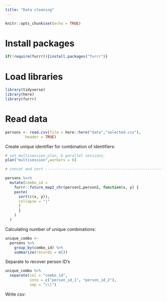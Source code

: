 ```yaml
---
title: "Data cleaning"
---
```


```r
knitr::opts_chunk$set(echo = TRUE)
```

# Install packages

```r
if(!require(furrr)){install.packages("furrr")}
```

# Load libraries

```r
library(tidyverse)
library(here)
library(furrr)
```
# Read data

```r
persons <- read.csv(file = here::here("data","selected.csv"),
         header = TRUE)
```

Create unique identifier for combination of identifiers:

```r
# set multisession plan, 6 parallel sessions,
plan("multisession",workers = 6)

# concat and sort ---------------------------------------------------------

persons %<>%
  mutate(combo_id = 
    furrr::future_map2_chr(person1,person2, function(x, y) {
    paste(
      sort(c(x, y)),
      collapse = "|"
      )
      }
    )
  )
```

Calculating number of unique combinations:

```r
unique_combo <- 
  persons %>% 
    group_by(combo_id) %>% 
    summarize(records = n())
```

Separate to recover person ID's

```r
unique_combo %>% 
  separate(col = "combo_id", 
           into = c("person_id_1", "person_id_2"),
           sep = "\\|")
```
Write csv:



